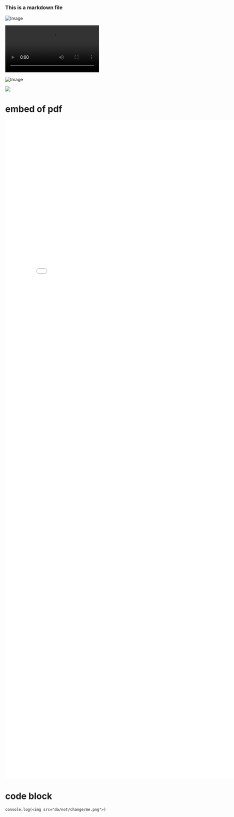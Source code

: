 ### This is a markdown file

![Image](./image.png)

<video controls>
  <source src="./video.mp4" type="video/mp4" />
  Your browser does not support the video tag.
</video>

<Frame>

![Image](../../../../something/image.png)

</Frame>

<img src="../../another/Image.jpeg" />

# embed of pdf

<embed src="./file.pdf" width="800px" height="2100px" />

# code block

```tsx
console.log(<img src="do/not/change/me.png">)
```
